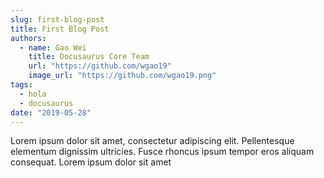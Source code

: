 ```yaml
---
slug: first-blog-post
title: First Blog Post
authors:
  - name: Gao Wei
    title: Docusaurus Core Team
    url: "https://github.com/wgao19"
    image_url: "https://github.com/wgao19.png"
tags:
  - hola
  - docusaurus
date: "2019-05-28"
---
```


Lorem ipsum dolor sit amet, consectetur adipiscing elit. Pellentesque elementum dignissim ultricies. Fusce rhoncus ipsum tempor eros aliquam consequat. Lorem ipsum dolor sit amet
